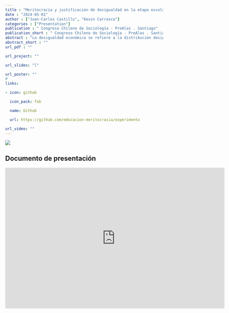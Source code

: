 ```yaml
---
title : "Meritocracia y justificación de desigualdad en la etapa escolar: Un experimento de encuesta."
date : "2024-05-01"
author : ["Juan-Carlos Castillo", "Kevin Carrasco"]
categories : ["Presentation"]
publication : " Congreso Chileno de Sociología - PreAlas . Santiago"
publication_short : " Congreso Chileno de Sociología - PreAlas . Santiago"
abstract : "La desigualdad económica se refiere a la distribución desigual de la riqueza, los ingresos y otros recursos económicos dentro de una sociedad. Aún cuando se asume que la desigualdad atenta contra valores democráticos y distributivos en la sociedad moderna, la evidencia empírica en este tema ha encontrado distintos niveles de justificación de la desigualdad económica. Investigaciones sobre desigualdad subjetiva han demostrado que la desigualdad económica es justificada por diferentes individuos y grupos, lo cual se ha asociado a variables socioestructurales y también perceptuales. En este marco, las percepciones sobre la meritocracia podrían jugar un rol central, ya que si se percibe que los talentos y esfuerzos son recompensados de manera apropiada, las desigualdades resultantes estarían justificadas. Hasta ahora, la mayor parte de las investigaciones sobre este tema se han efectuado en población adulta, dejando de lado el estudio de los factores asociados a esta percepción en edades más tempranas. Basándonos en investigaciones previas sobre desigualdad económica en los Estados Unidos (McCall et al., 2017), el presente estudio utiliza datos de un experimento en jóvenes en etapa escolar en Chile (N=650) para conocer si un mayor acceso a información sobre desigualdad disminuye la percepción de meritocracia y la justificación de desigualdad. Dado que la meritocracia se concibe como un sistema donde las recompensas se distribuyen según el esfuerzo y el talento individual (Young, 1958), la hipótesis central es que aquellos estudiantes que reciben información sobre el nivel de desigualdad en Chile, percibirán que existe menos meritocracia en la escuela y en la sociedad y tenderán a justificar una menor desigualdad. Los resultados principales son consistentes con esta hipótesis. Se discuten las implicancias de estos resultados para la socialización política de estudiantes por parte de la familia de origen y la escuela."
abstract_short : ""
url_pdf : "" 

url_project: ""

url_slides: "l"

url_poster: ""
# 
links:

- icon: github

  icon_pack: fab

  name: Github

  url: https://github.com/educacion-meritocracia/experimento

url_video: ""
---
```

![](/images/congsoc2024-edumer.png)

## Documento de presentación

<iframe width="700"  height="450" src="https://educacion-meritocracia.github.io/experimento/presentations/sociologia2024/sociologia2024.html#1" title="Xaringan presentation" frameborder="0" allow="accelerometer; autoplay; clipboard-write; encrypted-media; gyroscope; picture-in-picture" allowfullscreen></iframe>
